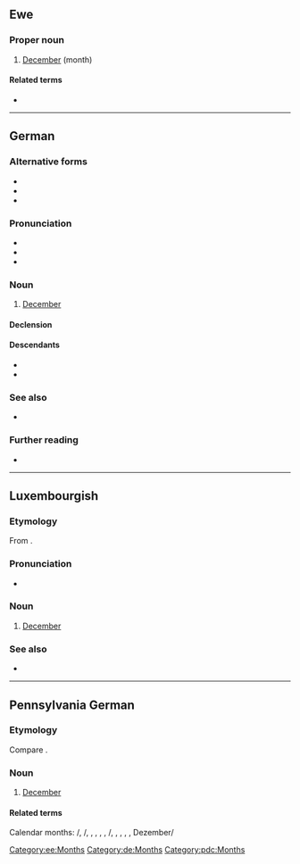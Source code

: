 {{also|dezember|dezëmber}}
==Ewe==

===Proper noun===
{{head|ee|proper noun}}

# [[December]] (month)

====Related terms====
* {{l|ee|Dzome}}

[[Category:ee:Months]]

----

==German==

===Alternative forms===
* {{alter|de|December||obsolete}}
* {{alter|de|Dec.|Xber||abbreviation|obsolete}}
* {{alter|de|Dez.||abbreviation}}

===Pronunciation===
* {{IPA|de|/deˈtsɛmbɐ/}}
* {{audio|de|De-Dezember.ogg|audio}}
* {{hyphenation|de|De-zem-ber}}

===Noun===
{{de-noun|m|Dezembers|gen2=Dezember|Dezember}}

# [[December]]

====Declension====
{{de-decl-noun-m|(s)|}}

====Descendants====
* {{desc|et|detsember|bor=1}}
* {{desc|he|דצמבר|tr=detsémber|bor=1}}

===See also===
* {{list:Gregorian calendar months/de}}

===Further reading===
* {{R:Duden}}

[[Category:de:Months]]

----

==Luxembourgish==

===Etymology===
From {{der|lb|de|Dezember}}.

===Pronunciation===
* {{IPA|lb|/deˈtsæmbeʀ/|[dəˈt͡sæmbɐ]}}

===Noun===
{{lb-noun|m|Dezember}}

# [[December]]

===See also===
* {{list:Gregorian calendar months/lb}}

----

==Pennsylvania German==

===Etymology===
Compare {{cog|de|Dezember}}.

===Noun===
{{head|pdc|noun|g=m}}

# [[December]] {{gloss|month}}
#: {{syn|pdc|Grischtmunet}}

====Related terms====
Calendar months: {{l|pdc|Yanuaar}}/{{l|pdc|Yenner}}, {{l|pdc|Febrewaar}}/{{l|pdc|Hanning}}, {{l|pdc|Matz}}, {{l|pdc|Aprill}}, {{l|pdc|Moi}}, {{l|pdc|Yuni}}, {{l|pdc|Yuli}}/{{l|pdc|Tschulei}}, {{l|pdc|Aaguscht}}, {{l|pdc|Sepdember}}, {{l|pdc|Oktower}}, {{l|pdc|Nowember}}, Dezember/{{l|pdc|Grischtmunet}}

[[Category:pdc:Months]]